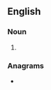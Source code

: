 ==English==

===Noun===
{{head|en|noun form}}

# {{plural of|en|antimonate}}

===Anagrams===
* {{anagrams|en|a=aaeimnnostt|misannotate}}